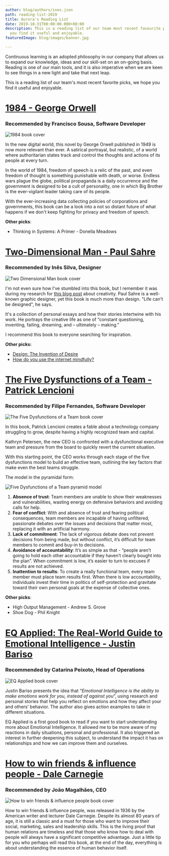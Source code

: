 ```yaml
---
author: blog/authors/ines.json
path: reading-list-2019
title: Aurora's Reading List
date: 2019-10-31T00:00:00.000+00:00
description: This is a reading list of our team most recent favourite picks, we hope
  you find it useful and enjoyable.
featuredImage: blog/images/banner.jpg

---
```

Continuous learning is an adopted philosophy in our company that allows us to expand our knowledge, ideas and our skill-set on an on-going basis. Reading is one of our main tools, and it is also imperative when we are keen to see things in a new light and take that next leap.

This is a reading list of our team's most recent favorite picks, we hope you find it useful and enjoyable.

# [1984 - George Orwell](https://www.amazon.com/1984-George-Orwell/dp/1328869334/ref=sr_1_1?keywords=1984+-+George+Orwell&qid=1572436615&sr=8-1)

### Recommended by Francisco Sousa, Software Developer

![1984 book cover](blog/images/1984.jpg)

In the new digital world, this novel by George Orwell published in 1949 is now more relevant than ever. A satirical portrayal, but realistic, of a world where authoritarian states track and control the thoughts and actions of its people at every turn.

In the world of 1984, freedom of speech is a relic of the past, and even freedom of thought is something punishable with death, or worse. Endless wars plague the globe, political propaganda is a daily occurrence and the government is designed to be a cult of personality, one in which Big Brother is the ever-vigilant leader taking care of its people.

With the ever-increasing data collecting policies of corporations and governments, this book can be a look into a not so distant future of what happens if we don't keep fighting for privacy and freedom of speech.

**Other picks**:

* Thinking in Systems: A Primer - Donella Meadows

# [Two-Dimensional Man - Paul Sahre](https://www.amazon.com/Two-Dimensional-Man/dp/B07K3668VL/ref=sr_1_fkmr0_1?keywords=two-dimensional+men+-+paul+satre&qid=1572436658&sr=8-1-fkmr0)

### Recommended by Inês Silva, Designer

![Two Dimensional Man book cover](blog/images/2Dman.jpg)

I'm not even sure how I've stumbled into this book, but I remember it was during my research for [this blog post](https://auroradigital.co/blog/articles/how-to-stay-creative-while-working-on-product-design) about creativity. Paul Sahre is a well-known graphic designer, yet this book is much more than design. "Life can't be designed", he says.

It's a collection of personal essays and how their stories intertwine with his work. He portrays the creative life as one of “constant questioning, inventing, failing, dreaming, and – ultimately – making.”

I recommend this book to everyone searching for inspiration.

**Other picks:**

* [Design: The Invention of Desire](https://www.amazon.com/Design-Invention-Desire-Jessica-Helfand/dp/0300205090)
* [How do you use the internet mindfully?](https://thecreativeindependent.com/library/how-do-you-use-the-internet-mindfully/)

# [The Five Dysfunctions of a Team - Patrick Lencioni](https://www.amazon.com/Five-Dysfunctions-Team-Leadership-Fable/dp/B000079XXR/ref=sr_1_1?keywords=The+Five+Dysfunctions+of+a+Team+-+Patrick+Lencioni&qid=1572436685&s=audible&sr=1-1)

### Recommended by Filipe Fernandes, Software Developer

![The Five Dysfunctions of a Team book cover](blog/images/5team.jpg)

In this book, Patrick Lencioni creates a fable about a technology company struggling to grow, despite having a highly recognized team and capital.

Kathryn Petersen, the new CEO is confronted with a dysfunctional executive team and pressure from the board to quickly revert the current situation.

With this starting point, the CEO works through each stage of the five dysfunctions model to build an effective team, outlining the key factors that make even the best teams struggle.

The model in the pyramidal form:

![Five Dysfunctions of a Team pyramid model](blog/images/five-dysfunctions-pyramid.jpg)

1. **Absence of trust**: Team members are unable to show their weaknesses and vulnerabilities, wasting energy on defensive behaviors and avoiding calls for help.
2. **Fear of conflict**: With and absence of trust and fearing political consequences, team members are incapable of having unfiltered, passionate debates over the issues and decisions that matter most, replacing it with an artificial harmony.
3. **Lack of commitment**: The lack of vigorous debate does not prevent decisions from being made, but without conflict, it’s difficult for team members to commit and buy-in to decisions.
4. **Avoidance of accountability**: It’s as simple as that - “people aren’t going to hold each other accountable if they haven’t clearly bought into the plan”. When commitment is low, it’s easier to turn to excuses if results are not achieved.
5. **Inattention to results**: To create a really functional team, every team member must place team results first. When there is low accountability, individuals invest their time in politics of self-protection and gravitate toward their own personal goals at the expense of collective ones.

**Other picks**:

* High Output Management - Andrew S. Grove
* Shoe Dog - Phil Knight

# [EQ Applied: The Real-World Guide to Emotional Intelligence - Justin Bariso](https://www.amazon.com/EQ-Applied-Real-World-Emotional-Intelligence/dp/B07RTC1NX5/ref=sr_1_1?keywords=EQ+Applied%3A+The+Real-World+Guide+to+Emotional+Intelligence+-+Justin+Bariso&qid=1572436778&s=audible&sr=1-1)

### Recommended by Catarina Peixoto, Head of Operations

![EQ Applied book cover](blog/images/eq-applied.jpg)

Justin Bariso presents the idea that “_Emotional Intelligence is the ability to make emotions work for you, instead of against you_”, using research and personal stories that help you reflect on emotions and how they affect your and others’ behavior. The author also gives action examples to take in different situations.

EQ Applied is a first good book to read if you want to start understanding more about Emotional Intelligence. It allowed me to be more aware of my reactions in daily situations, personal and professional. It also triggered an interest in further deepening this subject, to understand the impact it has on relationships and how we can improve them and ourselves.

# [How to win friends & influence people - Dale Carnegie](https://www.amazon.com/How-Win-Friends-Influence-People/dp/B0006IU7JK/ref=sr_1_1?keywords=How+to+win+friends+%26+influence+people+-+Dale+Carnegie&qid=1572436793&s=audible&sr=1-1)

### Recommended by João Magalhães, CEO

![How to win friends & influence people book cover](blog/images/winfriends.jpg)

How to win friends & influence people, was released in 1936 by the American writer and lecturer Dale Carnegie. Despite its almost 80 years of age, it is still a classic and a must for those who want to improve their social, marketing, sales and leadership skills. This is the living proof that human relations are timeless and that those who know how to deal with people will always have a significant competitive advantage. Just a little tip for you who perhaps will read this book, at the end of the day, everything is about understanding the essence of human behavior itself.